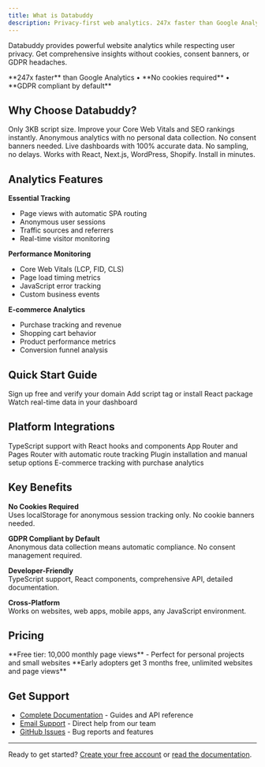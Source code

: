```yaml
---
title: What is Databuddy
description: Privacy-first web analytics. 247x faster than Google Analytics, GDPR compliant by default, no cookies required.
---
```



Databuddy provides powerful website analytics while respecting user privacy. Get comprehensive insights without cookies, consent banners, or GDPR headaches.

<Callout type="info">
**247x faster** than Google Analytics • **No cookies required** • **GDPR compliant by default**
</Callout>

## Why Choose Databuddy?

<Cards>
  <Card title="⚡ Lightning Fast" href="/docs/getting-started">
    Only 3KB script size. Improve your Core Web Vitals and SEO rankings instantly.
  </Card>
  
  <Card title="🔒 Privacy-First" href="/docs/security">
    Anonymous analytics with no personal data collection. No consent banners needed.
  </Card>
  
  <Card title="📊 Real-time Data" href="/docs/dashboard">
    Live dashboards with 100% accurate data. No sampling, no delays.
  </Card>
  
  <Card title="⚙️ Easy Setup" href="/docs/Integrations">
    Works with React, Next.js, WordPress, Shopify. Install in minutes.
  </Card>
</Cards>

## Analytics Features

**Essential Tracking**
- Page views with automatic SPA routing
- Anonymous user sessions  
- Traffic sources and referrers
- Real-time visitor monitoring

**Performance Monitoring**
- Core Web Vitals (LCP, FID, CLS)
- Page load timing metrics
- JavaScript error tracking
- Custom business events

**E-commerce Analytics**
- Purchase tracking and revenue
- Shopping cart behavior
- Product performance metrics
- Conversion funnel analysis

## Quick Start Guide

<Cards>
  <Card title="Create Account" href="https://app.databuddy.cc">
    Sign up free and verify your domain
  </Card>
  
  <Card title="Install SDK" href="/docs/getting-started">
    Add script tag or install React package
  </Card>
  
  <Card title="View Analytics" href="/docs/dashboard">
    Watch real-time data in your dashboard
  </Card>
</Cards>

## Platform Integrations

<Cards>
  <Card title="React" href="/docs/Integrations/react" icon="⚛️">
    TypeScript support with React hooks and components
  </Card>
  
  <Card title="Next.js" href="/docs/Integrations/nextjs" icon="🚀">
    App Router and Pages Router with automatic route tracking
  </Card>
  
  <Card title="WordPress" href="/docs/Integrations/wordpress" icon="📝">
    Plugin installation and manual setup options
  </Card>
  
  <Card title="Shopify" href="/docs/Integrations/shopify" icon="🛒">
    E-commerce tracking with purchase analytics
  </Card>
</Cards>

## Key Benefits

**No Cookies Required**  
Uses localStorage for anonymous session tracking only. No cookie banners needed.

**GDPR Compliant by Default**  
Anonymous data collection means automatic compliance. No consent management required.

**Developer-Friendly**  
TypeScript support, React components, comprehensive API, detailed documentation.

**Cross-Platform**  
Works on websites, web apps, mobile apps, any JavaScript environment.

## Pricing

<Callout type="success">
**Free tier: 10,000 monthly page views** - Perfect for personal projects and small websites
</Callout>

<Callout type="success">
**Early adopters get 3 months free, unlimited websites and page views**
</Callout>

## Get Support

- [Complete Documentation](/docs/getting-started) - Guides and API reference
- [Email Support](mailto:help@databuddy.cc) - Direct help from our team  
- [GitHub Issues](https://github.com/databuddy/issues) - Bug reports and features

---

Ready to get started? [Create your free account](https://app.databuddy.cc) or [read the documentation](/docs/getting-started). 